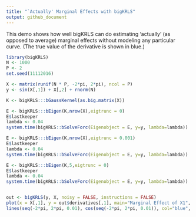 ```yaml
---
title: "`Actually' Marginal Effects with bigKRLS"
output: github_document
---
```


This demo shows how well bigKRLS can do estimating 'actually' (as opposed to average) marginal effects without modeling any particular curve. (The true value of the derivative is shown in blue.)

```r
library(bigKRLS)
N <- 1000
P <- 2
set.seed(11112016)

X <- matrix(runif(N * P, -2*pi, 2*pi), ncol = P)
y <- sin(X[,1]) + X[,2] + rnorm(N)

K <- bigKRLS:::bGaussKernel(as.big.matrix(X))

E <- bigKRLS:::bEigen(K,nrow(X),eigtrunc = 0)
E$lastkeeper
lambda <- 0.04
system.time(bigKRLS::bSolveForc(Eigenobject = E, y=y, lambda=lambda))

E <- bigKRLS:::bEigen(K,nrow(X),eigtrunc = 0.001)
E$lastkeeper
lambda <- 0.04
system.time(bigKRLS::bSolveForc(Eigenobject = E, y=y, lambda=lambda))

E <- bigKRLS:::bEigen(K,5,eigtrunc = 0)
E$lastkeeper
lambda <- 0.04
system.time(bigKRLS::bSolveForc(Eigenobject = E, y=y, lambda=lambda))


out <- bigKRLS(y, X, noisy = FALSE, instructions = FALSE)
plot(x = X[,1], y = out$derivatives[,1], main="Marginal Effect of X1", ylab="Marginal Effect")
lines(seq(-2*pi, 2*pi, 0.01), cos(seq(-2*pi, 2*pi, 0.01)), col="blue", lwd=3)
```
